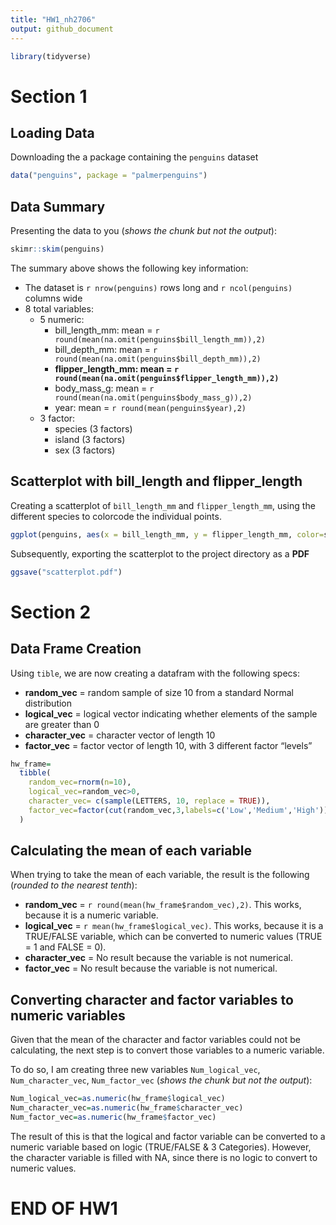 ```yaml
---
title: "HW1_nh2706"
output: github_document
---
```


```r
library(tidyverse)
```

# Section 1

## Loading Data

Downloading the a package containing the `penguins` dataset

```r
data("penguins", package = "palmerpenguins")
```

## Data Summary
Presenting the data to you (*shows the chunk but not the output*):

```r
skimr::skim(penguins)
```

The summary above shows the following key information:

*   The dataset is `r nrow(penguins)` rows long and `r ncol(penguins)` columns wide
*   8 total variables:
    *   5 numeric:
        *   bill_length_mm: mean = `r round(mean(na.omit(penguins$bill_length_mm)),2)` 
        *   bill_depth_mm: mean = `r round(mean(na.omit(penguins$bill_depth_mm)),2)`
        *   **flipper_length_mm: mean = `r round(mean(na.omit(penguins$flipper_length_mm)),2)`**
        *   body_mass_g: mean = `r round(mean(na.omit(penguins$body_mass_g)),2)`
        *   year: mean = `r round(mean(penguins$year),2)`
    * 3 factor:
        *   species (3 factors)
        *   island (3 factors)
        *   sex (3 factors)

## Scatterplot with bill_length and flipper_length

Creating a scatterplot of `bill_length_mm` and `flipper_length_mm`, using the different species to colorcode the individual points.

```r
ggplot(penguins, aes(x = bill_length_mm, y = flipper_length_mm, color=species)) + geom_point()
```

Subsequently, exporting the scatterplot to the project directory as a **PDF**

```r
ggsave("scatterplot.pdf")
```


# Section 2

## Data Frame Creation

Using `tible`, we are now creating a datafram with the following specs:

*   **random_vec** = random sample of size 10 from a standard Normal distribution
*   **logical_vec** = logical vector indicating whether elements of the sample are greater than 0
*   **character_vec** = character vector of length 10
*   **factor_vec** = factor vector of length 10, with 3 different factor “levels”

```r
hw_frame=
  tibble(
    random_vec=rnorm(n=10),
    logical_vec=random_vec>0,
    character_vec= c(sample(LETTERS, 10, replace = TRUE)),
    factor_vec=factor(cut(random_vec,3,labels=c('Low','Medium','High')))
  )
```

## Calculating the mean of each variable

When trying to take the mean of each variable, the result is the following (*rounded to the nearest tenth*):

*   **random_vec** = `r round(mean(hw_frame$random_vec),2)`. This works, because it is a numeric variable.
*   **logical_vec** = `r mean(hw_frame$logical_vec)`. This works, because it is a TRUE/FALSE variable, which can be converted to numeric values (TRUE = 1 and FALSE = 0).
*   **character_vec** = No result because the variable is not numerical.
*   **factor_vec** = No result because the variable is not numerical.

## Converting character and factor variables to numeric variables

Given that the mean of the character and factor variables could not be calculating, the next step is to convert those variables to a numeric variable.

To do so, I am creating three  new variables `Num_logical_vec`, `Num_character_vec`, `Num_factor_vec` (*shows the chunk but not the output*):

```r
Num_logical_vec=as.numeric(hw_frame$logical_vec)
Num_character_vec=as.numeric(hw_frame$character_vec)
Num_factor_vec=as.numeric(hw_frame$factor_vec)
```

The result of this is that the logical and factor variable can be converted to a numeric variable based on  logic (TRUE/FALSE & 3 Categories). However, the character variable is filled with NA, since there is no logic to convert to numeric values.

# END OF HW1





